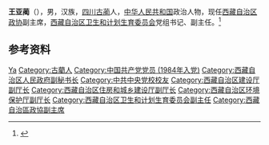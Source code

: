 '''王亚蔺'''（{{bd|1959年|3月||catIdx=Wang王}}），男，汉族，[[四川|四川]][[古蔺|古蔺]]人，[[中华人民共和国|中华人民共和国]]政治人物，现任[[西藏自治区政协|西藏自治区政协]]副主席，[[西藏自治区卫生和计划生育委员会|西藏自治区卫生和计划生育委员会]]党组书记、副主任。<ref>{{Cite web|title=西藏新一届政协主席、副主席、秘书长简历(主席帕巴拉·格列朗杰)_——国家经济门户|url=http://district.ce.cn/newarea/sddy/201801/29/t20180129_27953760_11.shtml|accessdate=2020-08-13|work=中国经济网|archive-date=2021-10-21|archive-url=https://web.archive.org/web/20211021002239/http://district.ce.cn/newarea/sddy/201801/29/t20180129_27953760_11.shtml|dead-url=no}}</ref>

== 参考资料 ==
{{reflist}}

{{中国人物小作品}}
{{西藏自治区领导人}}

{{Authority control}}
{{DEFAULTSORT:Wang王}}
[[Category:王姓|Ya]]
[[Category:古藺人|Category:古藺人]]
[[Category:中国共产党党员_(1984年入党)|Category:中国共产党党员 (1984年入党)]]
[[Category:西藏自治区人民政府副秘书长|Category:西藏自治区人民政府副秘书长]]
[[Category:中共中央党校校友|Category:中共中央党校校友]]
[[Category:西藏自治区建设厅副厅长|Category:西藏自治区建设厅副厅长]]
[[Category:西藏自治区住房和城乡建设厅副厅长|Category:西藏自治区住房和城乡建设厅副厅长]]
[[Category:西藏自治区环境保护厅副厅长|Category:西藏自治区环境保护厅副厅长]]
[[Category:西藏自治区卫生和计划生育委员会副主任|Category:西藏自治区卫生和计划生育委员会副主任]]
[[Category:西藏自治區政協副主席|Category:西藏自治區政協副主席]]